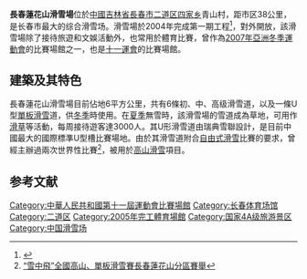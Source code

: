 {{Infobox_Stadium |
 stadium_name = 長春蓮花山滑雪場|
 image = |
 location = {{CHN}}[[吉林省|吉林省]][[長春市|長春市]][[二道区|二道区]] |
 coordinates = {{coord|43.8583|N|125.7340|E|format=dms|region:CN_type:person|display=inline,title}} |
 broke_ground = 2004年2月18日|
 opened = 2005年11月19日|
 closed = |
 demolished = |
 owner =  [[吉林蓮花山集團|吉林蓮花山集團]]|
 operator = |
 surface = [[雪|雪地]]、[[草地|草地]]|
 construction_cost = 7亿[[人民幣|人民幣]]|
 architect = |
 former_names =  |
 tenants = [[中国奥林匹克委员会|中国奥林匹克委员会]]|
 seating_capacity = 無|
}}

'''長春蓮花山滑雪場'''位於[[中華人民共和國|中國]][[吉林省|吉林省]][[長春市|長春市]][[二道区|二道区]][[四家乡|四家乡]]青山村，距市区38公里，是长春市最大的综合滑雪场。滑雪場於2004年完成第一期工程<ref>{{Cite web |url=http://www.chinanews.com.cn/n/2004-02-18/26/403165.html |title=长春亚冬会比赛场 莲花山滑雪场一期工程竣工 |access-date=2009-01-04 |archive-date=2005-01-14 |archive-url=https://web.archive.org/web/20050114214317/http://www.chinanews.com.cn/n/2004-02-18/26/403165.html |dead-url=no }}</ref>，對外開放，該滑雪場除了接待旅遊和文娛活動外，也常用於體育比賽，曾作為[[2007年亞洲冬季運動會|2007年亞洲冬季運動會]]的比賽場館之一，也是[[十一運會|十一運會]]的比賽場館。

==建築及其特色==
長春蓮花山滑雪場目前佔地6平方公里，共有6條初、中、高级滑雪道，以及一條U型[[單板滑雪|單板滑雪]]道，供[[冬季|冬季]]時使用。在[[夏季|夏季]]無雪時，該滑雪場的雪道成為草地，可用作[[滑草|滑草]]等活動，每周接待遊客達3000人。其U形滑雪道由瑞典雪聯設計，是目前中國最大的國際標準U型槽比賽場地。由於其滑雪道附合[[自由式滑雪|自由式滑雪]]比賽的要求，曾經主辦過兩次世界性比賽<ref>[http://big5.sports.cn/b5/skiing.sport.org.cn/headpage/dnews/2006-01-23/80221.html “雪中飛”全國高山、單板滑雪賽長春蓮花山分區賽舉]{{dead link|date=2018年5月 |bot=InternetArchiveBot |fix-attempted=yes }}</ref>，被用於[[高山滑雪|高山滑雪]]項目。

==参考文献==
<div class="references-small">
<references />
</div>

[[Category:中華人民共和國第十一屆運動會比賽場館|Category:中華人民共和國第十一屆運動會比賽場館]]
[[Category:长春体育场馆|Category:长春体育场馆]]
[[Category:二道区|Category:二道区]]
[[Category:2005年完工體育場館|Category:2005年完工體育場館]]
[[Category:国家4A级旅游景区|Category:国家4A级旅游景区]]
[[Category:中国滑雪场|Category:中国滑雪场]]